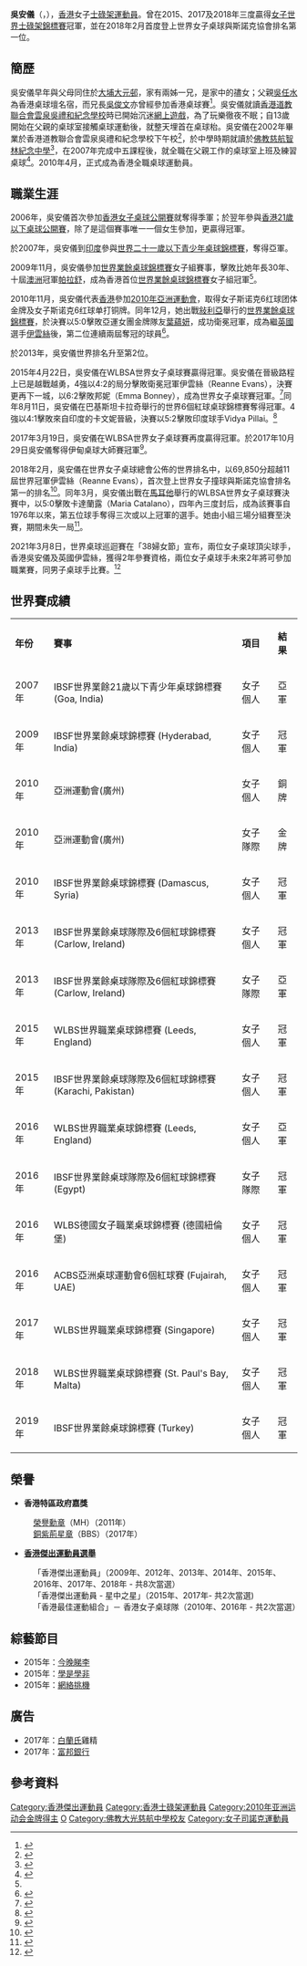 {{noteTA
|G1=Snooker
|1=zh-cn:女子世界斯诺克锦标赛; zh-tw:女子世界司諾克錦標賽; zh-hk:女子世界士碌架錦標賽;
|2=zh-hans:世界女子台球与斯诺克协会;zh-hk:世界女子桌球與士碌架協會;zh-tw:世界女子撞球與斯諾克協會;
}}
{{Infobox snooker player
| name             = 吳安儀
| honorific_suffix =
| image            = Ng On Yee PHC 2017-7.jpg
| image_size       = 
| alt              = 
| caption          = 吳安儀在2017年德國亨特經典賽
| birth_date       = {{Birth date and age|1990|11|17|df=yes}}
| birth_place      = {{HKG-1959}}
| death_date       = 
| death_place      = 
| Sport country    = {{HK}}
| Nickname         = 四眼Cue-{后}-
| Professional     = 2006–
| High ranking     = 1 <small>(WLBSA世界女子撞球賽 2018/2)</small><ref>{{cite web|title=Ng On Yee - World Women's Snooker|url=https://www.womenssnooker.com/player/ng-on-yee/|publisher=World Women's Snooker|date=2021|accessdate=2021-09-14|archive-date=2019-04-24|archive-url=https://web.archive.org/web/20190424130409/https://www.womenssnooker.com/player/ng-on-yee/|dead-url=no}}</ref>
| Prize money      = 
| High break       = 
| Century break    = 
| Best finish      = 
| Ranking wins     = 
| Major wins       = 
| Minor wins       = 
| Other wins       = 
| World champ      = 2015、2017及2018年
| website          = 
}}
{{MedalTableTop}}
{{MedalCountry|{{HKG}}}}
{{MedalSport | 女子[[桌球|桌球]]}}
{{MedalCompetition | [[亞洲運動會|亞洲運動會]]}}
{{MedalGold | [[2010年亞洲運動會|2010 廣州]] | 斯诺克6红球团体 }}
{{MedalBronze | [[2010年亞洲運動會|2010 廣州]] | 斯诺克6红球单打 }}
{{MedalBottom}}

'''吳安儀'''{{BBS}}{{MH}}（'''{{lang|en|Ng On-yee}}'''，{{bd|1990年|11月17日|catIdx=N吳}}），[[香港|香港]]女子[[士碌架|士碌架]][[運動員|運動員]]。曾在2015、2017及2018年三度贏得[[女子世界士碌架錦標賽|女子世界士碌架錦標賽]]冠軍，並在2018年2月首度登上世界女子桌球與斯諾克協會排名第一位。

==簡歷==
吳安儀早年與父母同住於[[大埔區|大埔]][[大元邨|大元邨]]，家有兩姊一兄，是家中的孻女；父親[[吳任水|吳任水]]為香港桌球壇名宿，而兄長[[吳俊文|吳俊文]]亦曾經參加香港桌球賽<ref>{{cite news|title=港產桌球世界冠軍：下一站亞運 僅5年球齡 落選東亞運未言棄|url=||newspaper=《[[明報|明報]]》|date=2009-11-26}}</ref>。吳安儀就讀[[香港道教聯合會雲泉吳禮和紀念學校|香港道教聯合會雲泉吳禮和紀念學校]]時已開始沉迷[[網上遊戲|網上遊戲]]，為了玩樂徹夜不眠；自13歲開始在父親的桌球室接觸桌球運動後，就整天埋首在桌球枱。吳安儀在2002年畢業於香港道教聯合會雲泉吳禮和紀念學校下午校<ref>{{cite web |url=http://www.doc88.com/p-074192745047.html |title=香港道教聯合會雲泉吳禮和紀念學校畢業生名錄 |last= |first= |date=2012 |website= |publisher=香港道教聯合會雲泉吳禮和紀念學校 |access-date=2019-03-18 |quote= |archive-date=2020-09-20 |archive-url=https://web.archive.org/web/20200920173845/http://www.doc88.com/p-074192745047.html |dead-url=no }}</ref>，於中學時期就讀於[[佛教大光慈航中學|佛教慈航智林紀念中學]]<ref>{{cite web |url=http://www.hkbuddhist.org/bulletin/hkba150.pdf |title=驪歌響徹首間合併中學第五屆畢業典禮圓滿落幕 |last= |first= |date=2014 |website= |publisher=香港佛教聯合會《佛聯匯訊》 |access-date=2019-03-18 |quote= |archive-date=2019-08-29 |archive-url=https://web.archive.org/web/20190829024717/http://www.hkbuddhist.org/bulletin/hkba150.pdf |dead-url=no }}</ref>，在2007年完成中五課程後，就全職在父親工作的桌球室上班及練習桌球<ref name="東周刊2009">{{cite news|title=女版「傅家俊」吳安儀|url=http://www.eastweek.com.hk/index.php?aid=4566|3=|newspaper=東周刊|date=2009-12-09|accessdate=2010-11-18|archive-date=2011-12-20|archive-url=https://web.archive.org/web/20111220185852/http://eastweek.com.hk/index.php?aid=4566|dead-url=no}}</ref>。2010年4月，正式成為香港全職桌球運動員。

==職業生涯==
2006年，吳安儀首次參加[[香港女子桌球公開賽|香港女子桌球公開賽]]就奪得季軍；於翌年參與[[香港21歲以下桌球公開賽|香港21歲以下桌球公開賽]]，除了是這個賽事唯一一個女生參加，更贏得冠軍。

於2007年，吳安儀到[[印度|印度]]參與[[世界二十一歲以下青少年桌球錦標賽|世界二十一歲以下青少年桌球錦標賽]]，奪得亞軍。

2009年11月，吳安儀參加[[世界業餘桌球錦標賽|世界業餘桌球錦標賽]]女子組賽事，擊敗比她年長30年、十屆[[澳洲|澳洲]]冠軍[[帕拉舒|帕拉舒]]，成為香港首位[[世界業餘桌球錦標賽|世界業餘桌球錦標賽]]女子組冠軍<ref name="東周刊2009"/>。

2010年11月，吳安儀代表[[2010年亞洲運動會中國香港代表團|香港]]參加[[2010年亞洲運動會|2010年亞洲運動會]]，取得女子斯诺克6红球团体金牌及女子斯诺克6红球单打铜牌。同年12月，她出戰[[敍利亞|敍利亞]]舉行的[[世界業餘桌球錦標賽|世界業餘桌球錦標賽]]，於決賽以5:0擊敗亞運女團金牌隊友[[葉蘊妍|葉蘊妍]]，成功衛冕冠軍，成為繼[[英國|英國]]選手[[伊雲絲|伊雲絲]]後，第二位連續兩屆奪冠的球員<ref>{{cite news|title=吳安儀蟬聯世界Cue -{后}- |url=http://the-sun.on.cc/cnt/sport/20101216/00514_005.html||newspaper=太陽報|date=2010-12-16}}</ref>。

於2013年，吳安儀世界排名升至第2位{{dubious}}。

2015年4月22日，吳安儀在WLBSA世界女子桌球賽贏得冠軍。吳安儀在晉級路程上已是越戰越勇，4強以4:2的局分擊敗衛冕冠軍伊雲絲（Reanne Evans），決賽更再下一城，以6:2擊敗邦妮（Emma Bonney），成為世界女子桌球賽冠軍。<ref>{{cite news|title=吳安儀世界女子桌球賽封-{后}-|url=http://news.now.com/home/sports/player?newsId=sp12335269603|date=2015年4月22日|newspaper=''[[Now.com|Now.com]]''}}</ref>同年8月11日，吳安儀在巴基斯坦卡拉奇舉行的世界6個紅球桌球錦標賽奪得冠軍。4強以4:1擊敗來自印度的卡文妮晉級，決賽以5:2擊敗印度球手Vidya Pillai。<ref>{{cite news|title=「Cue -{后}- 」吳安儀膺雙料世界冠軍|url=http://hk.apple.nextmedia.com/realtime/sports/20150811/54075333|date=2015年8月11日|newspaper=蘋果日報}}</ref>

2017年3月19日，吳安儀在WLBSA世界女子桌球賽再度贏得冠軍。於2017年10月29日吳安儀奪得伊甸桌球大師賽冠軍<ref>{{cite news|title=【伊甸桌球大師賽】吳安儀反勝挫伊雲絲　一個月內兩度封后|url=https://www.hk01.com/%E9%AB%94%E8%82%B2/129347/-%E4%BC%8A%E7%94%B8%E6%A1%8C%E7%90%83%E5%A4%A7%E5%B8%AB%E8%B3%BD-%E5%90%B3%E5%AE%89%E5%84%80%E5%8F%8D%E5%8B%9D%E6%8C%AB%E4%BC%8A%E9%9B%B2%E7%B5%B2-%E4%B8%80%E5%80%8B%E6%9C%88%E5%85%A7%E5%85%A9%E5%BA%A6%E5%B0%81%E5%90%8E-}}</ref>。

2018年2月，吳安儀在世界女子桌球總會公佈的世界排名中，以69,850分超越11屆世界冠軍伊雲絲（Reanne Evans），首次登上世界女子撞球與斯諾克協會排名第一的排名<ref>{{cite news|title=吳安儀世界一姐正名|url=https://hk.sports.appledaily.com/sports/daily/article/20180222/20311580|publisher=蘋果日報|date=2018-03-19|accessdate=2018-03-29|archive-date=2019-08-29|archive-url=https://web.archive.org/web/20190829112341/https://hk.sports.appledaily.com/sports/daily/article/20180222/20311580|dead-url=no}}</ref>。同年3月，吳安儀出戰在[[馬耳他|馬耳他]]舉行的WLBSA世界女子桌球賽決賽中，以5:0擊敗卡達蘭露（Maria Catalano），四年內三度封后，成為該賽事自1976年以來，第五位球手奪得三次或以上冠軍的選手。她由小組三場分組賽至決賽，期間未失一局<ref>{{cite news|title=抱病贈「火箭」表妹五蛋 吳安儀衞冕世錦賽|url=https://hk.sports.appledaily.com/sports/daily/article/20180319/20336282|publisher=蘋果日報|date=2018-03-19|accessdate=2018-03-29|archive-date=2019-08-31|archive-url=https://web.archive.org/web/20190831191850/https://hk.sports.appledaily.com/sports/daily/article/20180319/20336282|dead-url=no}}</ref>。

2021年3月8日，世界桌球巡迴賽在「38婦女節」宣布，兩位女子桌球頂尖球手，香港吳安儀及英國伊雲絲，獲得2年參賽資格，兩位女子桌球手未來2年將可參加職業賽，同男子桌球手比賽。<ref>{{cite news|title=獲2年巡迴賽資格　吳安儀參加男子職業賽！|date=2021年3月8日|url=https://hk.on.cc/hk/bkn/cnt/sport/20210308/bkn-20210308214736611-0308_00882_001.html|newspaper=[[東網|東網]]}}</ref>

== 世界賽成績 ==
{| class="sortable wikitable"
|-
| '''年份'''
| '''賽事'''
| '''項目'''
| '''結果'''
|- 
| 2007年 || IBSF世界業餘21歲以下青少年桌球錦標賽 (Goa, India) || 女子個人 || 亞軍
|- 
| 2009年 || IBSF世界業餘桌球錦標賽 (Hyderabad, India) || 女子個人 || 冠軍
|- 
| 2010年 || 亞洲運動會(廣州) || 女子個人 || 銅牌
|- 
| 2010年 || 亞洲運動會(廣州) || 女子隊際 || 金牌
|- 
| 2010年 || IBSF世界業餘桌球錦標賽 (Damascus, Syria) || 女子個人 || 冠軍
|- 
| 2013年 || IBSF世界業餘桌球隊際及6個紅球錦標賽 (Carlow, Ireland) || 女子個人 || 冠軍
|- 
| 2013年 || IBSF世界業餘桌球隊際及6個紅球錦標賽 (Carlow, Ireland) || 女子隊際 || 亞軍
|- 
| 2015年 || WLBS世界職業桌球錦標賽 (Leeds, England) || 女子個人 || 冠軍
|- 
| 2015年 || IBSF世界業餘桌球隊際及6個紅球錦標賽 (Karachi, Pakistan) || 女子個人 || 冠軍
|- 
| 2016年 || WLBS世界職業桌球錦標賽 (Leeds, England) || 女子個人 || 亞軍
|-
| 2016年 || IBSF世界業餘桌球隊際及6個紅球錦標賽 (Egypt) || 女子隊際 || 冠軍
|-  
| 2016年 || WLBS德國女子職業桌球錦標賽 (德國紐倫堡) || 女子個人 || 冠軍
|-  
| 2016年 || ACBS亞洲桌球運動會6個紅球賽 (Fujairah, UAE) || 女子個人 || 冠軍
|- 
| 2017年 || WLBS世界職業桌球錦標賽 (Singapore) || 女子個人 || 冠軍
|-
| 2018年 || WLBS世界職業桌球錦標賽 (St. Paul's Bay, Malta) || 女子個人 || 冠軍
|-
| 2019年 || IBSF世界業餘桌球錦標賽 (Turkey) || 女子個人 || 冠軍
|}

==榮譽==
*'''香港特區政府嘉獎'''
:[[榮譽勳章_(香港)|榮譽勳章]]（MH）（2011年）
:[[銅紫荊星章|銅紫荊星章]]（BBS）（2017年）

*'''[[香港傑出運動員選舉|香港傑出運動員選舉]]'''
:「香港傑出運動員」（2009年、2012年、2013年、2014年、2015年、2016年、2017年、2018年 - 共8次當選）
:「香港傑出運動員 - 星中之星」（2015年、2017年- 共2次當選)
:「香港最佳運動組合」－ 香港女子桌球隊（2010年、2016年 - 共2次當選）

==綜藝節目==
* 2015年：[[今晚睇李|今晚睇李]]
* 2015年：[[學是學非|學是學非]]
* 2015年：[[網絡挑機|網絡挑機]]

==廣告==
* 2017年：[[白蘭氏|白蘭氏]]雞精
* 2017年：[[富邦銀行|富邦銀行]]

==參考資料==
{{Reflist}}

{{DEFAULTSORT:NG On-yee}}
[[Category:香港傑出運動員|Category:香港傑出運動員]]
[[Category:香港士碌架運動員|Category:香港士碌架運動員]]
[[Category:2010年亚洲运动会金牌得主|Category:2010年亚洲运动会金牌得主]]
[[Category:吳姓|O]]
[[Category:佛教大光慈航中學校友|Category:佛教大光慈航中學校友]]
[[Category:女子司諾克運動員|Category:女子司諾克運動員]]